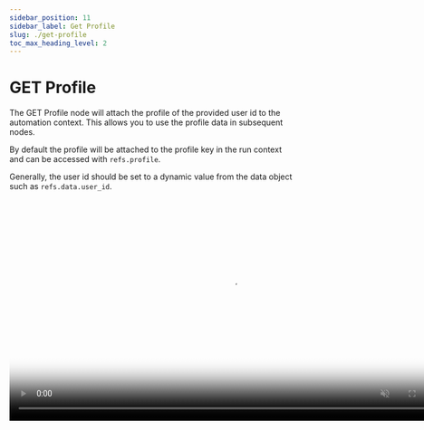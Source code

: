 ```yaml
---
sidebar_position: 11
sidebar_label: Get Profile
slug: ./get-profile
toc_max_heading_level: 2
---
```



# GET Profile

The GET Profile node will attach the profile of the provided user id to the
automation context. This allows you to use the profile data in subsequent nodes.

By default the profile will be attached to the profile key in the run context
and can be accessed with `refs.profile`.

Generally, the user id should be set to a dynamic value from the data object
such as `refs.data.user_id`.

<video width="783" loop autoPlay muted controls poster={videoThumbnail}>
  <source src={getProfileURL} />
</video>
